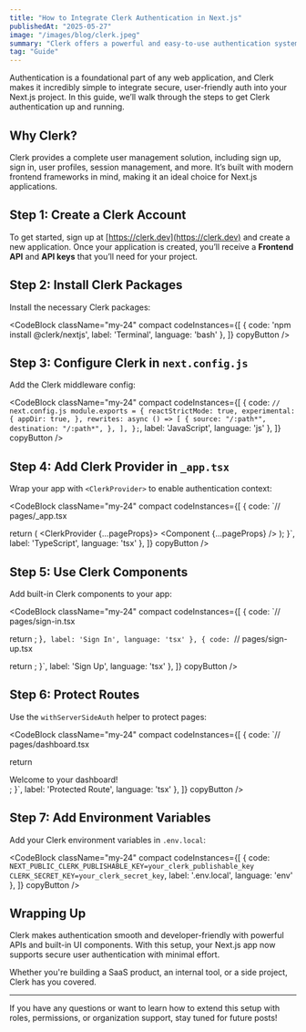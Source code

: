 ```yaml
---
title: "How to Integrate Clerk Authentication in Next.js"
publishedAt: "2025-05-27"
image: "/images/blog/clerk.jpeg"
summary: "Clerk offers a powerful and easy-to-use authentication system for modern Next.js apps. This guide walks through setting it up step by step."
tag: "Guide"
---
```


Authentication is a foundational part of any web application, and Clerk makes it incredibly simple to integrate secure, user-friendly auth into your Next.js project. In this guide, we’ll walk through the steps to get Clerk authentication up and running.

## Why Clerk?

Clerk provides a complete user management solution, including sign up, sign in, user profiles, session management, and more. It’s built with modern frontend frameworks in mind, making it an ideal choice for Next.js applications.

## Step 1: Create a Clerk Account

To get started, sign up at [https://clerk.dev](https://clerk.dev) and create a new application. Once your application is created, you’ll receive a **Frontend API** and **API keys** that you’ll need for your project.

## Step 2: Install Clerk Packages

Install the necessary Clerk packages:

<CodeBlock className="my-24"
    compact
    codeInstances={[
        {
            code: 'npm install @clerk/nextjs',
            label: 'Terminal',
            language: 'bash'
        },
    ]}
    copyButton
/>

## Step 3: Configure Clerk in `next.config.js`

Add the Clerk middleware config:

<CodeBlock className="my-24"
    compact
    codeInstances={[
        {
            code: `// next.config.js
module.exports = {
  reactStrictMode: true,
  experimental: {
    appDir: true,
  },
  rewrites: async () => [
    {
      source: "/:path*",
      destination: "/:path*",
    },
  ],
};`,
            label: 'JavaScript',
            language: 'js'
        },
    ]}
    copyButton
/>

## Step 4: Add Clerk Provider in `_app.tsx`

Wrap your app with `<ClerkProvider>` to enable authentication context:

<CodeBlock className="my-24"
    compact
    codeInstances={[
        {
            code: `// pages/_app.tsx

  return (
    <ClerkProvider {...pageProps}>
      <Component {...pageProps} />
    </ClerkProvider>
  );
}`,
            label: 'TypeScript',
            language: 'tsx'
        },
    ]}
    copyButton
/>

## Step 5: Use Clerk Components

Add built-in Clerk components to your app:

<CodeBlock className="my-24"
    compact
    codeInstances={[
        {
            code: `// pages/sign-in.tsx

  return <SignIn />;
}`,
            label: 'Sign In',
            language: 'tsx'
        },
        {
            code: `// pages/sign-up.tsx

  return <SignUp />;
}`,
            label: 'Sign Up',
            language: 'tsx'
        },
    ]}
    copyButton
/>

## Step 6: Protect Routes

Use the `withServerSideAuth` helper to protect pages:

<CodeBlock className="my-24"
    compact
    codeInstances={[
        {
            code: `// pages/dashboard.tsx


  return <div>Welcome to your dashboard!</div>;
}`,
            label: 'Protected Route',
            language: 'tsx'
        },
    ]}
    copyButton
/>

## Step 7: Add Environment Variables

Add your Clerk environment variables in `.env.local`:

<CodeBlock className="my-24"
    compact
    codeInstances={[
        {
            code: `NEXT_PUBLIC_CLERK_PUBLISHABLE_KEY=your_clerk_publishable_key
CLERK_SECRET_KEY=your_clerk_secret_key`,
            label: '.env.local',
            language: 'env'
        },
    ]}
    copyButton
/>

## Wrapping Up

Clerk makes authentication smooth and developer-friendly with powerful APIs and built-in UI components. With this setup, your Next.js app now supports secure user authentication with minimal effort.

Whether you're building a SaaS product, an internal tool, or a side project, Clerk has you covered.

---

If you have any questions or want to learn how to extend this setup with roles, permissions, or organization support, stay tuned for future posts!
